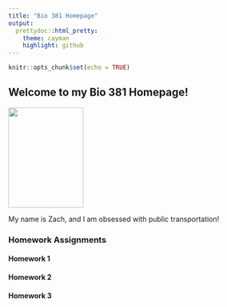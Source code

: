 ```yaml
---
title: "Bio 381 Homepage"
output:
  prettydoc::html_pretty:
    theme: cayman
    highlight: github  
---
```


```r
knitr::opts_chunk$set(echo = TRUE)
```

## Welcome to my Bio 381 Homepage!

<img src="meandtitus.JPG" width="150" height="200" />


My name is Zach, and I am obsessed with public transportation!


### Homework Assignments 

#### Homework 1

#### Homework 2

#### Homework 3




